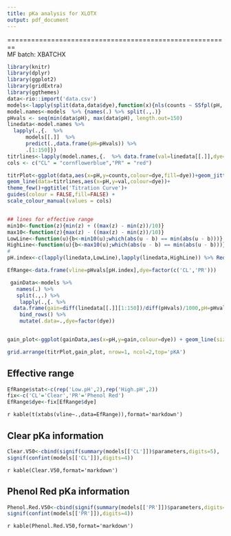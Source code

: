 ```yaml
---
title: pKa analysis for XLOTX
output: pdf_document
---
```


========================================================  
MF batch:  XBATCHX  
```r
library(knitr)
library(dplyr)
library(ggplot2)
library(gridExtra)
library(ggthemes)
data<-rio::import('data.csv')
models<-lapply(split(data,data$dye),function(x){nls(counts ~ SSfpl(pH, Bottom, Top, pKa, Slope), x)})
model.names<-models  %>% {names(.) %>% split(.,.)}
pHvals <- seq(min(data$pH), max(data$pH), length.out=150) 
linedata<-model.names %>% 
  lapply(.,{.  %>%  
      models[[.]]  %>% 
      predict(.,data.frame(pH=pHvals)) %>% 
      .[1:150]})
titrlines<-lapply(model.names,{.  %>% data.frame(val=linedata[[.]],dye=.,pH=pHvals)}) %>% bind_rows()
cols <- c("CL" = "cornflowerblue","PR" = "red")

titrPlot<-ggplot(data,aes(x=pH,y=counts,colour=dye,fill=dye))+geom_jitter(aes(fill=dye),size=2,shape=16,alpha=.7)+
geom_line(data=titrlines,aes(x=pH,y=val,colour=dye))+
theme_few()+ggtitle('Titration Curve')+
guides(colour = FALSE,fill=FALSE) +
scale_colour_manual(values = cols)


## lines for effective range
min10<-function(z){min(z) + ((max(z) - min(z))/10)}
max10<-function(z){max(z) - ((max(z) - min(z))/10)}
LowLine<-function(u){b<-min10(u);which(abs(u - b) == min(abs(u - b)))}
HighLine<-function(u){b<-max10(u);which(abs(u - b) == min(abs(u - b)))}
#
pH.index<-c(lapply(linedata,LowLine),lapply(linedata,HighLine)) %>% Reduce('rbind',x=.)

EfRange<-data.frame(vline=pHvals[pH.index],dye=factor(c('CL','PR')))

 gainData<-models %>% 
   names(.) %>% 
   split(.,.) %>% 
    lapply(.,{. %>%
  data.frame(gain=diff(linedata[[.]][1:150])/diff(pHvals)/1000,pH=pHvals[-1],dye=.)}) %>% 
    bind_rows() %>%
    mutate(.data=.,dye=factor(dye))


gain_plot<-ggplot(gainData,aes(x=pH,y=gain,colour=dye)) + geom_line(size=2) +theme_few() +ggtitle('Gain Curve') + geom_vline(data=EfRange,aes(xintercept=vline,colour=dye),linetype = 'dotted')+scale_colour_manual(values = cols)
```
```r
grid.arrange(titrPlot,gain_plot, nrow=1, ncol=2,top='pKA')
```  

## Effective range  
```r
EfRange$stat<-c(rep('Low.pH',2),rep('High.pH',2))
fix<-c('CL'='Clear','PR'='Phenol Red')
EfRange$dye<-fix[EfRange$dye]
```
`r kable(t(xtabs(vline~.,data=EfRange)),format='markdown')`

## Clear pKa information
```r
Clear.V50<-cbind(signif(summary(models[['CL']])$parameters,digits=5),
signif(confint(models[['CL']]),digits=4))
```
`r kable(Clear.V50,format='markdown')`

## Phenol Red pKa information
```r
Phenol.Red.V50<-cbind(signif(summary(models[['PR']])$parameters,digits=5),
signif(confint(models[['PR']]),digits=4))
```
`r kable(Phenol.Red.V50,format='markdown')`
